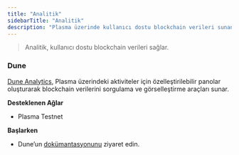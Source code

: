 ```yaml
---
title: "Analitik"
sidebarTitle: "Analitik"
description: "Plasma üzerinde kullanıcı dostu blockchain verileri sunan analitik araçları ve Dune Analytics entegrasyonu"
---
```



> Analitik, kullanıcı dostu blockchain verileri sağlar.

### Dune

[Dune Analytics](https://dune.com/home), Plasma üzerindeki aktiviteler için özelleştirilebilir panolar oluşturarak blockchain verilerini sorgulama ve görselleştirme araçları sunar.

**Desteklenen Ağlar**

* Plasma Testnet

**Başlarken**

* Dune’un [dokümantasyonunu](https://docs.dune.com/home) ziyaret edin.
